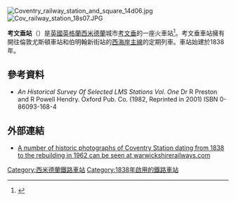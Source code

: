 [[File:Coventry_railway_station_and_square_14d06.jpg|thumb]]
[[File:Cov_railway_station_18s07.JPG|thumb]]

'''考文垂站'''（{{lang-en|Coventry railway station}}）是[[英國|英國]][[英格蘭|英格蘭]][[西米德蘭|西米德蘭]]城市[[考文垂|考文垂]]的一座火車站<ref name = "AA map 2003">{{cite book|title = AA Street by Street. Coventry Rugby| publisher = AA Publishing | page = 2|edition = 2nd edition (May 2003)| isbn = 0-7495-3973-9}}</ref>。考文垂車站擁有開往倫敦尤斯頓車站和伯明翰新街站的[[西海岸主線|西海岸主線]]的定期列車。車站始建於1838年。

==參考資料==
{{reflist}}
{{Refbegin}}
*''An Historical Survey Of Selected LMS Stations Vol. One'' Dr R Preston and R Powell Hendry. Oxford Pub. Co. (1982, Reprinted in 2001) ISBN 0-86093-168-4
{{Refend}}
==外部連結==
{{commons category|Coventry railway station}}
* [http://www.warwickshirerailways.com/lms/coventry.htm A number of historic photographs of Coventry Station dating from 1838 to the rebuilding in 1962 can be seen at warwickshirerailways.com]

[[Category:西米德蘭鐵路車站|Category:西米德蘭鐵路車站]]
[[Category:1838年啟用的鐵路車站|Category:1838年啟用的鐵路車站]]